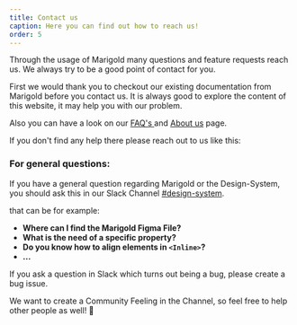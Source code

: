 ```yaml
---
title: Contact us
caption: Here you can find out how to reach us!
order: 5
---
```


Through the usage of Marigold many questions and feature requests reach us. We always try to be a good point of contact for you.

First we would thank you to checkout our existing documentation from Marigold before you contact us. It is always good to explore the content of this website, it may help you with our problem.

Also you can have a look on our [FAQ's ](./faq.mdx) and [About us](./about.mdx) page.

If you don't find any help there please reach out to us like this:

### For general questions:

If you have a general question regarding Marigold or the Design-System, you should ask this in our Slack Channel [#design-system](https://reservix.slack.com/archives/C02727BNZ3J).

that can be for example:

- **Where can I find the Marigold Figma File?**
- **What is the need of a specific property?**
- **Do you know how to align elements in `<Inline>`?**
- **...**

If you ask a question in Slack which turns out being a bug, please create a bug issue.

We want to create a Community Feeling in the Channel, so feel free to help other people as well! 🙂
